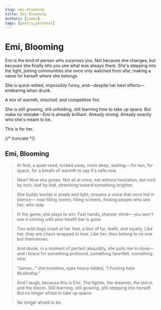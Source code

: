 ```yaml
---
slug: emi-blooming
title: Emi Blooming
authors: [james]
tags: [poetry,personal]
---
```


# Emi, Blooming

Emi is the kind of person who surprises you. Not because she changes, but because she finally lets you see what was always there. She's stepping into the light, joining communities she once only watched from afar, making a name for herself where she belongs.

She is quick-witted, impossibly funny, and—despite her best efforts—endearing when drunk.

A mix of warmth, mischief, and competitive fire.

She is still growing, still unfolding, still learning how to take up space. But make no mistake—Emi is already brilliant. Already strong. Already exactly who she's meant to be.

This is for her.

{/* truncate */}

## Emi, Blooming

> At first, a quiet seed, tucked away,
> roots deep, waiting—
> for sun, for space, for a breath of warmth
> to say it's safe now.
>
> Now? Now she grows.
> Not all at once, not without hesitation,
> but inch by inch, leaf by leaf,
> stretching toward something brighter.
>
> She builds worlds in pixels and light,
> streams a voice that once hid in silence—
> now filling rooms, filling screens,
> finding people who see her, who stay.
>
> In the game, she plays to win.
> Fast hands, sharper mind—
> you won't see it coming
> until your health bar is gone.
>
> Two wild dogs crash at her feet,
> a blur of fur, teeth, and loyalty.
> Like her, they are chaos wrapped in love.
> Like her, they belong to no one but themselves.
>
> And drunk, in a moment of perfect absurdity,
> she pulls me in close—
> and I brace for something profound,
> something heartfelt, something new.
>
> "James…" she breathes, eyes heavy-lidded,
> "I fucking hate Muldrotha."
>
> And I laugh, because this is Emi.
> The fighter, the dreamer, the storm and the bloom.
> Still learning, still growing, still stepping into herself.
> But no longer afraid to take up space.
>
> No longer afraid to be.